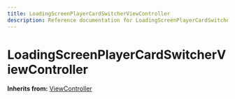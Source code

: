 ```yaml
---
title: LoadingScreenPlayerCardSwitcherViewController
description: Reference documentation for LoadingScreenPlayerCardSwitcherViewController meta class
---
```



# LoadingScreenPlayerCardSwitcherViewController

**Inherits from:** [ViewController](/classes/viewcontroller)

<ClassDetails file="/db/classes/LoadingScreenPlayerCardSwitcherViewController.e8cf8b74d5bb.json" />
